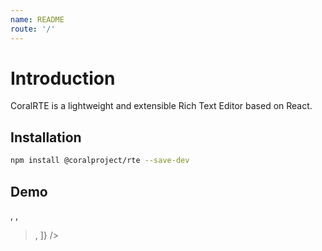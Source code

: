 ```yaml
---
name: README
route: '/'
---
```




# Introduction

CoralRTE is a lightweight and extensible Rich Text Editor based on React.

## Installation

```bash
npm install @coralproject/rte --save-dev
```

## Demo
<Playground>
  <CoralRTE
    features={[
      <Bold />,
      <Italic />,
      <Blockquote />,
    ]}
  />
</Playground>

